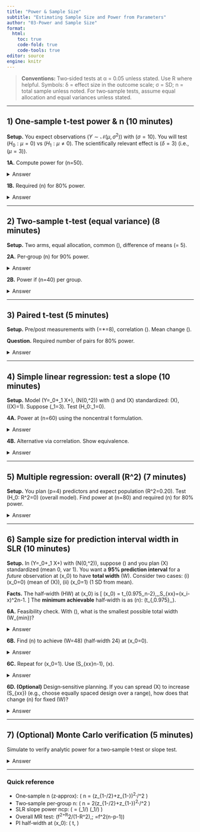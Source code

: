 ```yaml
---
title: "Power & Sample Size"
subtitle: "Estimating Sample Size and Power from Parameters"
author: "03-Power and Sample Size"
format:
  html:
    toc: true
    code-fold: true
    code-tools: true
editor: source
engine: knitr
---
```


> **Conventions:** Two‑sided tests at α = 0.05 unless stated. Use R where helpful. Symbols: δ = effect size in the outcome scale; σ = SD; n = total sample unless noted. For two‑sample tests, assume equal allocation and equal variances unless stated.

------------------------------------------------------------------------

## 1) One‑sample t‑test power & n (10 minutes)

**Setup.** You expect observations ($Y\sim \mathcal{N}(\mu,\sigma^2)$) with ($\sigma=10$). You will test ($H_0: \mu=0$) vs ($H_1: \mu\neq 0$). The scientifically relevant effect is ($\delta = 3$) (i.e., ($\mu=3$)).

**1A.** Compute power for (n=50).

<details>

<summary>Answer</summary>

Analytic normal approx: (Z = \bar Y/(\sigma/\sqrt n)), noncentrality (\lambda = \delta\sqrt n/\sigma).

\[ \lambda = 3\cdot\sqrt{50}/10 = 3\cdot7.071/10 \approx 2.121. \]

Two‑sided power (z‑approx): \[ 1 - \Phi(z\_{0.975}-\lambda) + \Phi(-z\_{0.975}-\lambda) \approx 1-\Phi(1.96-2.121)+\Phi(-1.96-2.121) \approx 1-\Phi(-0.161)+\Phi(-4.081). \] This is (\approx 1-(0.436)+\text{tiny} \approx 0.564). Using exact **t** power:

```r
power.t.test(n = 50, delta = 3, sd = 10, sig.level = 0.05,
             type = "one.sample", alternative = "two.sided")$power
```

</details>

**1B.** Required (n) for 80% power.

<details>

<summary>Answer</summary>

Closed‑form (z‑approx): ( n \approx (z\_{0.975}+z\_{0.8})^2,^\sigma2/\delta\^2 ).

\[ n \approx (1.96+0.84)\^2\frac{10^2}{3^2} = (2.80)\^2 \cdot 100/9 \approx 7.84 \cdot 11.11 \approx 87.1. \]

Exact via R:

```r
power.t.test(power = 0.8, delta = 3, sd = 10, sig.level = 0.05,
             type = "one.sample", alternative = "two.sided")$n
```

</details>

------------------------------------------------------------------------

## 2) Two‑sample t‑test (equal variance) (8 minutes)

**Setup.** Two arms, equal allocation, common (\sigma=12), difference of means (\delta = 5).

**2A.** Per‑group (n) for 90% power.

<details>

<summary>Answer</summary>

Z‑approx per‑group (n): ( n \approx 2 (z\_{0.975}+z\_{0.90})^2,^\sigma2/\delta\^2 ).

\[ n \approx 2(1.96+1.282)^2(12^2)/5\^2 = 2(3.242)\^2\cdot144/25 \approx 2\cdot10.52\cdot5.76 \approx 121.1. \] So about **122 per group**. Exact:

```r
power.t.test(power = 0.9, delta = 5, sd = 12, sig.level = 0.05,
             type = "two.sample", alternative = "two.sided")$n
```

</details>

**2B.** Power if (n=40) per group.

<details>

<summary>Answer</summary>

```r
power.t.test(n = 40, delta = 5, sd = 12, sig.level = 0.05,
             type = "two.sample", alternative = "two.sided")$power
```

</details>

------------------------------------------------------------------------

## 3) Paired t‑test (5 minutes)

**Setup.** Pre/post measurements with (\sigma*{pre}=*\sigma{post}=8), correlation (\rho=0.6). Mean change (\delta=2).

**Question.** Required number of pairs for 80% power.

<details>

<summary>Answer</summary>

SD of differences: (\sigma\_D=\sqrt{\sigma^2+\sigma^2-2\rho\sigma^2}=\sqrt{2\sigma^2(1-\rho)} = 8\sqrt{2(1-0.6)}=8\sqrt{0.8}\approx 7.155.) Use one‑sample t on differences with (sd=\sigma\_D), effect (\delta):

```r
power.t.test(power = 0.8, delta = 2, sd = 7.155, sig.level = 0.05,
             type = "one.sample", alternative = "two.sided")$n
```

</details>

------------------------------------------------------------------------

## 4) Simple linear regression: test a slope (10 minutes)

**Setup.** Model (Y=\beta\_0+\beta\_1 X+\varepsilon), (\varepsilon\sim N(0,\sigma\^2)) with (\sigma=10) and (X) standardized: (\bar X\approx 0), (\operatorname{Var}(X)=1). Suppose (\beta\_1=3). Test (H_0:\beta\_1=0).

**4A.** Power at (n=60) using the noncentral t formulation.

<details>

<summary>Answer</summary>

For centered/standardized (X), (S\_{xx}=\sum (x_i-\bar x)\^2\approx n-1). The test statistic for (\beta\_1) has noncentrality \[ \lambda = \frac{\beta_1}{\sigma}\sqrt{S_{xx}} \approx \frac{3}{10}\sqrt{59} = 0.3\cdot7.681\approx 2.304. \] Power (two‑sided) is (1-\beta) with df=(n-2=58):

```r
n <- 60; sigma <- 10; beta1 <- 3
lambda <- beta1/sigma * sqrt(n-1)
alpha <- 0.05; df <- n - 2
c <- qt(1 - alpha/2, df)
# power = P(|T_nc| > c)
1 - (pt(c, df, ncp=lambda) - pt(-c, df, ncp=lambda))
```

</details>

**4B.** Alternative via correlation. Show equivalence.

<details>

<summary>Answer</summary>

For SLR, (r=\operatorname{Cor}(X,Y)=\beta\_1\sigma\_X/\sigma\_Y). With (\sigma\_X=1), (\sigma\_Y=\sqrt{\beta_1^2+\sigma^2}=\sqrt{9+100}=\sqrt{109}\approx 10.44), so (r\approx 3/10.44\approx 0.287.) Test of (r=0) uses the same df and noncentrality (\sqrt{n-2},r/\sqrt{1-r^2}), which equals (\lambda) above.

```r
r <- 3/sqrt(9+100)
lambda2 <- sqrt(n-2) * r / sqrt(1 - r^2)
all.equal(lambda, lambda2)
```

</details>

------------------------------------------------------------------------

## 5) Multiple regression: overall (R\^2) (7 minutes)

**Setup.** You plan (p=4) predictors and expect population (R\^2=0.20). Test (H_0: R\^2=0) (overall model). Find power at (n=80) and required (n) for 80% power.

<details>

<summary>Answer</summary>

Use Cohen’s (f^2=R^2/(1-R\^2)=0.25). The overall F test has df1=(p), df2=(n-p-1), and noncentrality (\lambda=f\^2(n-p-1)).

Power at (n=80):

```r
p <- 4; R2 <- 0.20; f2 <- R2/(1-R2)
n <- 80; df1 <- p; df2 <- n - p - 1
lambda <- f2 * df2
alpha <- 0.05; Fc <- qf(1 - alpha, df1, df2)
# P(F_nc > Fc)
power <- 1 - pf(Fc, df1, df2, ncp=lambda)
power
```

Solve for (n) (80% power):

```r
f_target <- function(n){
  df2 <- n - p - 1
  if (df2 <= 0) return(-1)  # invalid
  Fc <- qf(0.95, df1=p, df2=df2)
  1 - pf(Fc, df1=p, df2=df2, ncp=f2*df2) - 0.80
}
uniroot(f_target, c(p+5, 1000))$root
```

</details>

------------------------------------------------------------------------

## 6) Sample size for **prediction interval width** in SLR (10 minutes)

**Setup.** In (Y=\beta\_0+\beta\_1 X+\varepsilon) with (\varepsilon\sim N(0,\sigma\^2)), suppose (\sigma=10) and you plan (X) standardized (mean 0, var 1). You want a **95% prediction interval** for a *future* observation at (x_0) to have **total width** (W). Consider two cases: (i) (x_0=0) (mean of (X)), (ii) (x_0=1) (1 SD from mean).

**Facts.** The half‑width (HW) at (x_0) is \[ \text{HW}(x_0) = t\_{0.975,,n-2},\sigma,\sqrt{1+\frac{1}{n}+\frac{(x_0-\bar x)^2}{S_{xx}}},\quad S\_{xx}=\sum (x_i-\bar x)\^2\approx n-1. \] The **minimum achievable** half‑width is as (n\to\infty): (t\_{\infty,0.975},\sigma=1.96,\sigma).

**6A.** Feasibility check. With (\sigma=10), what is the smallest possible total width (W\_{min})?

<details>

<summary>Answer</summary>

(W\_{min}=2\times 1.96\times 10 \approx 39.2.) Any target width (W\<39.2) is **impossible** regardless of (n).

</details>

**6B.** Find (n) to achieve (W=48) (half‑width 24) at (x_0=0).

<details>

<summary>Answer</summary>

Solve ( t\_{0.975,n-2},10,\sqrt{1+1/n} = 24). Use numeric root‑finding:

```r
sigma <- 10; HW <- 24
f <- function(n){
  df <- n - 2
  if (df <= 0) return(1e6)
  t <- qt(0.975, df)
  t * sigma * sqrt(1 + 1/n) - HW
}
ceiling(uniroot(f, c(5, 1e5))$root)
```

</details>

**6C.** Repeat for (x_0=1). Use (S\_{xx}\approx n-1), (\bar x\approx 0).

<details>

<summary>Answer</summary>

Half‑width equation: ( t,\sigma\sqrt{1+1/n+1/(n-1)} = 24 ).

```r
sigma <- 10; HW <- 24
f <- function(n){
  df <- n - 2
  if (df <= 2) return(1e6)
  t <- qt(0.975, df)
  Sxx <- n - 1
  t * sigma * sqrt(1 + 1/n + 1/Sxx) - HW
}
ceiling(uniroot(f, c(6, 1e6))$root)
```

Note the larger (n) due to being 1 SD away from the design mean.

</details>

**6D. (Optional)** Design‑sensitive planning. If you can spread (X) to increase (S\_{xx}) (e.g., choose equally spaced design over a range), how does that change (n) for fixed (W)?

<details>

<summary>Answer</summary>

Increasing (S\_{xx}) shrinks the term ((x_0-\bar x)\^2/S\_{xx}), reducing the half‑width for off‑mean predictions. For a fixed (n), wider X range lowers HW at (x_0\neq\bar x). Conversely, for fixed HW, larger (S\_{xx}) allows smaller (n).

</details>

------------------------------------------------------------------------

## 7) (Optional) Monte Carlo verification (5 minutes)

Simulate to verify analytic power for a two‑sample t‑test or slope test.

<details>

<summary>Answer</summary>

```r
set.seed(1)
B <- 5000
n <- 40; sd <- 12; delta <- 5; alpha <- 0.05
p <- replicate(B, {
  x1 <- rnorm(n, 0, sd); x2 <- rnorm(n, delta, sd)
  t.test(x2, x1, var.equal = TRUE)$p.value
})
mean(p < alpha)  # ~ power
```

</details>

------------------------------------------------------------------------

### Quick reference

-   One‑sample n (z‑approx): ( n = (z\_{1-\alpha/2}+z\_{1-\beta})^2,^\sigma2/\delta\^2 )
-   Two‑sample per‑group n: ( n = 2(z\_{1-\alpha/2}+z\_{1-\beta})^2,^\sigma2/\delta\^2 )
-   SLR slope power ncp: ( \lambda = (\beta\_1/\sigma)\sqrt{S_{xx}} \approx (\beta\_1/\sigma)\sqrt{n-1} )
-   Overall MR test: (f^2=R^2/(1-R\^2),; \lambda=f\^2(n-p-1))
-   PI half‑width at (x_0): ( t,\sigma\sqrt{1+1/n+(x_0-\bar x)^2/S_{xx}} )
